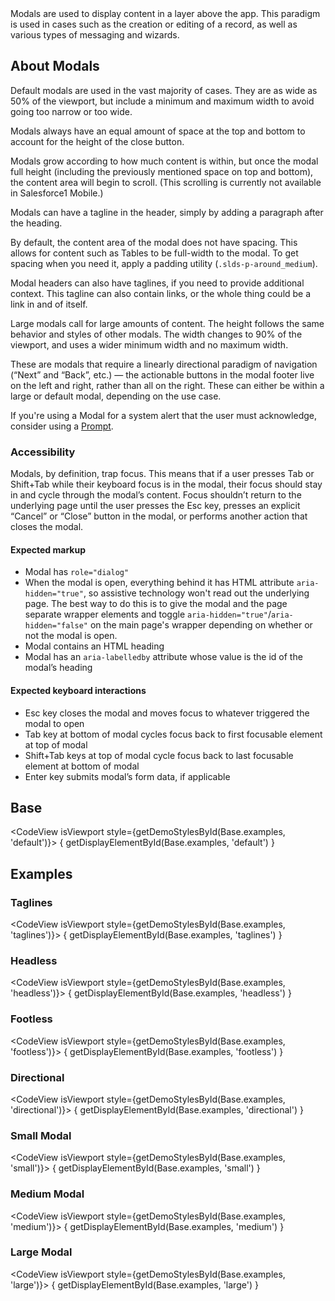 
<div className="doc lead">
  Modals are used to display content in a layer above the app. This paradigm is used in cases such as the creation or editing of a record, as well as various types of messaging and wizards.
</div>

## About Modals
Default modals are used in the vast majority of cases. They are as wide as 50% of the viewport, but include a minimum and maximum width to avoid going too narrow or too wide.

Modals always have an equal amount of space at the top and bottom to account for the height of the close button.

Modals grow according to how much content is within, but once the modal  full height (including the previously mentioned space on top and bottom), the content area will begin to scroll. (This scrolling is currently not available in Salesforce1 Mobile.)

Modals can have a tagline in the header, simply by adding a paragraph after the heading.

By default, the content area of the modal does not have spacing. This allows for content such as Tables to be full-width to the modal. To get spacing when you need it, apply a padding utility (`.slds-p-around_medium`).

Modal headers can also have taglines, if you need to provide additional context. This tagline can also contain links, or the whole thing could be a link in and of itself.

Large modals call for large amounts of content. The height follows the same behavior and styles of other modals. The width changes to 90% of the viewport, and uses a wider minimum width and no maximum width.

These are modals that require a linearly directional paradigm of navigation (“Next” and “Back”, etc.) — the actionable buttons in the modal footer live on the left and right, rather than all on the right. These can either be within a large or default modal, depending on the use case.

If you're using a Modal for a system alert that the user must acknowledge, consider using a [Prompt](/components/prompt).

### Accessibility
Modals, by definition, trap focus. This means that if a user presses Tab or Shift+Tab while their keyboard focus is in the modal, their focus should stay in and cycle through the modal’s content. Focus shouldn’t return to the underlying page until the user presses the Esc key, presses an explicit “Cancel” or “Close” button in the modal, or performs another action that closes the modal.

#### Expected markup
- Modal has `role="dialog"`
- When the modal is open, everything behind it has HTML attribute `aria-hidden="true"`, so assistive technology won't read out the underlying page. The best way to do this is to give the modal and the page separate wrapper elements and toggle `aria-hidden="true"`/`aria-hidden="false"` on the main page's wrapper depending on whether or not the modal is open.
- Modal contains an HTML heading
- Modal has an `aria-labelledby` attribute whose value is the id of the modal’s heading

#### Expected keyboard interactions
- Esc key closes the modal and moves focus to whatever triggered the modal to open
- Tab key at bottom of modal cycles focus back to first focusable element at top of modal
- Shift+Tab keys at top of modal cycle focus back to last focusable element at bottom of modal
- Enter key submits modal’s form data, if applicable

## Base
<CodeView isViewport style={getDemoStylesById(Base.examples, 'default')}>
{ getDisplayElementById(Base.examples, 'default') }
</CodeView>

## Examples

### Taglines
<CodeView isViewport style={getDemoStylesById(Base.examples, 'taglines')}>
{ getDisplayElementById(Base.examples, 'taglines') }
</CodeView>

### Headless
<CodeView isViewport style={getDemoStylesById(Base.examples, 'headless')}>
{ getDisplayElementById(Base.examples, 'headless') }
</CodeView>

### Footless
<CodeView isViewport style={getDemoStylesById(Base.examples, 'footless')}>
{ getDisplayElementById(Base.examples, 'footless') }
</CodeView>

### Directional
<CodeView isViewport style={getDemoStylesById(Base.examples, 'directional')}>
{ getDisplayElementById(Base.examples, 'directional') }
</CodeView>

### Small Modal
<CodeView isViewport style={getDemoStylesById(Base.examples, 'small')}>
{ getDisplayElementById(Base.examples, 'small') }
</CodeView>

### Medium Modal
<CodeView isViewport style={getDemoStylesById(Base.examples, 'medium')}>
  { getDisplayElementById(Base.examples, 'medium') }
</CodeView>

### Large Modal
<CodeView isViewport style={getDemoStylesById(Base.examples, 'large')}>
  { getDisplayElementById(Base.examples, 'large') }
</CodeView>
